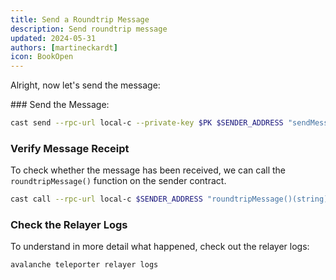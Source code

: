 ```yaml
---
title: Send a Roundtrip Message
description: Send roundtrip message
updated: 2024-05-31
authors: [martineckardt]
icon: BookOpen
---
```


Alright, now let's send the message:

<Steps>
<Step>
### Send the Message:

```bash 
cast send --rpc-url local-c --private-key $PK $SENDER_ADDRESS "sendMessage(address)" $RECEIVER_ADDRESS
```

</Step>
<Step>

### Verify Message Receipt

To check whether the message has been received, we can call the `roundtripMessage()` function on the sender contract. 

```bash
cast call --rpc-url local-c $SENDER_ADDRESS "roundtripMessage()(string)"
```

</Step>
<Step>

### Check the Relayer Logs

To understand in more detail what happened, check out the relayer logs:

```bash
avalanche teleporter relayer logs
```

</Step>
</Steps>
